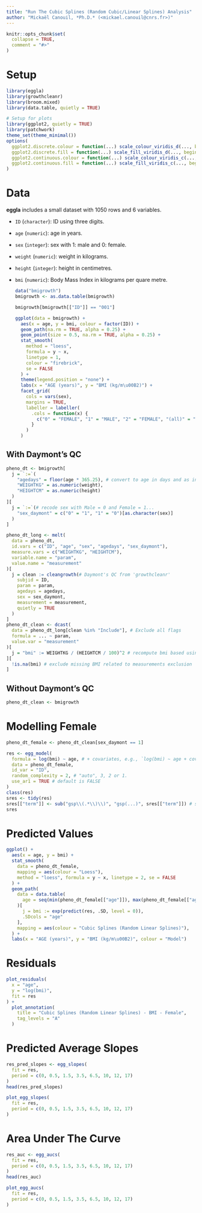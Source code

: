 ```yaml
---
title: "Run The Cubic Splines (Random Cubic/Linear Splines) Analysis"
author: "Mickaël Canouil, *Ph.D.* (<mickael.canouil@cnrs.fr>)"
---
```


```r
knitr::opts_chunk$set(
  collapse = TRUE,
  comment = "#>"
)
```

# Setup

```r
library(eggla)
library(growthcleanr)
library(broom.mixed)
library(data.table, quietly = TRUE)

# Setup for plots
library(ggplot2, quietly = TRUE)
library(patchwork)
theme_set(theme_minimal())
options(
  ggplot2.discrete.colour = function(...) scale_colour_viridis_d(..., begin = 0.15, end = 0.85),
  ggplot2.discrete.fill = function(...) scale_fill_viridis_d(..., begin = 0.15, end = 0.85),
  ggplot2.continuous.colour = function(...) scale_colour_viridis_c(..., begin = 0.15, end = 0.85),
  ggplot2.continuous.fill = function(...) scale_fill_viridis_c(..., begin = 0.15, end = 0.85)
)
```

# Data

**eggla** includes a small dataset with 1050 rows and 6 variables.

* `ID` (`character`): ID using three digits.
* `age` (`numeric`): age in years.
* `sex` (`integer`): sex with 1: male and 0: female.
* `weight` (`numeric`): weight in kilograms.
* `height` (`integer`): height in centimetres.
* `bmi` (`numeric`): Body Mass Index in kilograms per quare metre.

  ```r
  data("bmigrowth")
  bmigrowth <- as.data.table(bmigrowth)
  ```
  ```r
  bmigrowth[bmigrowth[["ID"]] == "001"]
  ```
  ```r
  ggplot(data = bmigrowth) +
    aes(x = age, y = bmi, colour = factor(ID)) +
    geom_path(na.rm = TRUE, alpha = 0.25) +
    geom_point(size = 0.5, na.rm = TRUE, alpha = 0.25) +
    stat_smooth(
      method = "loess",
      formula = y ~ x,
      linetype = 1,
      colour = "firebrick",
      se = FALSE
    ) +
    theme(legend.position = "none") +
    labs(x = "AGE (years)", y = "BMI (kg/m\u00B2)") +
    facet_grid(
      cols = vars(sex),
      margins = TRUE,
      labeller = labeller(
        .cols = function(x) {
          c("0" = "FEMALE", "1" = "MALE", "2" = "FEMALE", "(all)" = "ALL")[x]
        }
      )
    )
  ```

## With Daymont's QC

```r
pheno_dt <- bmigrowth[
  j = `:=`(
    "agedays" = floor(age * 365.25), # convert to age in days and as integers ...
    "WEIGHTKG" = as.numeric(weight),
    "HEIGHTCM" = as.numeric(height)
  )
][
  j = `:=`(# recode sex with Male = 0 and Female = 1...
    "sex_daymont" = c("0" = "1", "1" = "0")[as.character(sex)]
  )
]

pheno_dt_long <- melt(
  data = pheno_dt,
  id.vars = c("ID", "age", "sex", "agedays", "sex_daymont"),
  measure.vars = c("WEIGHTKG", "HEIGHTCM"),
  variable.name = "param",
  value.name = "measurement"
)[
  j = clean := cleangrowth(# Daymont's QC from 'growthcleanr'
    subjid = ID,
    param = param,
    agedays = agedays,
    sex = sex_daymont,
    measurement = measurement,
    quietly = TRUE
  )
]
pheno_dt_clean <- dcast(
  data = pheno_dt_long[clean %in% "Include"], # Exclude all flags
  formula = ... ~ param,
  value.var = "measurement"
)[
  j = "bmi" := WEIGHTKG / (HEIGHTCM / 100)^2 # recompute bmi based using QCed variables
][
  !is.na(bmi) # exclude missing BMI related to measurements exclusion
]
```

## Without Daymont's QC

```r
pheno_dt_clean <- bmigrowth
```

# Modelling Female

```r
pheno_dt_female <- pheno_dt_clean[sex_daymont == 1]
```

```r
res <- egg_model(
  formula = log(bmi) ~ age, # + covariates, e.g., `log(bmi) ~ age + covariates`
  data = pheno_dt_female,
  id_var = "ID",
  random_complexity = 2, # "auto", 3, 2 or 1.
  use_ar1 = TRUE # default is FALSE
)
class(res)
sres <- tidy(res)
sres[["term"]] <- sub("gsp\\(.*\\)\\)", "gsp(...)", sres[["term"]]) # simplify output
sres
```

# Predicted Values

```r
ggplot() +
  aes(x = age, y = bmi) +
  stat_smooth(
    data = pheno_dt_female,
    mapping = aes(colour = "Loess"),
    method = "loess", formula = y ~ x, linetype = 2, se = FALSE
  ) +
  geom_path(
    data = data.table(
      age = seq(min(pheno_dt_female[["age"]]), max(pheno_dt_female[["age"]]), 0.1)
    )[
      j = bmi := exp(predict(res, .SD, level = 0)),
      .SDcols = "age"
    ],
    mapping = aes(colour = "Cubic Splines (Random Linear Splines)"),
  ) +
  labs(x = "AGE (years)", y = "BMI (kg/m\u00B2)", colour = "Model")
```

# Residuals

```r
plot_residuals(
  x = "age",
  y = "log(bmi)",
  fit = res
) +
  plot_annotation(
    title = "Cubic Splines (Random Linear Splines) - BMI - Female",
    tag_levels = "A"
  )
```

# Predicted Average Slopes

```r
res_pred_slopes <- egg_slopes(
  fit = res,
  period = c(0, 0.5, 1.5, 3.5, 6.5, 10, 12, 17)
)
head(res_pred_slopes)
```

```r
plot_egg_slopes(
  fit = res,
  period = c(0, 0.5, 1.5, 3.5, 6.5, 10, 12, 17)
)
```

# Area Under The Curve

```r
res_auc <- egg_aucs(
  fit = res,
  period = c(0, 0.5, 1.5, 3.5, 6.5, 10, 12, 17)
)
head(res_auc)
```

```r
plot_egg_aucs(
  fit = res,
  period = c(0, 0.5, 1.5, 3.5, 6.5, 10, 12, 17)
)
```
